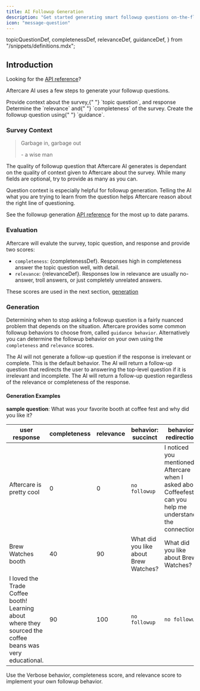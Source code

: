 ```yaml
---
title: AI Followup Generation
description: "Get started generating smart followup questions on-the-fly using AI"
icon: "message-question"
---
```


  topicQuestionDef,
  completenessDef,
  relevanceDef,
  guidanceDef,
} from "/snippets/definitions.mdx";

## Introduction

<Tip>Looking for the [API reference](/api-reference/followups/create)?</Tip>

Aftercare AI uses a few steps to generate your followup questions.

<Steps>
  <Step title="Survey Context">
    Provide context about the survey,{" "}
    <Tooltip tip={topicQuestionDef}>`topic question`</Tooltip>, and response
  </Step>
  <Step title="Evaluate">
    Determine the <Tooltip tip={relevanceDef}>`relevance`</Tooltip> and{" "}
    <Tooltip tip={completenessDef}>`completeness`</Tooltip> of the survey.
  </Step>
  <Step title="Generate">
    Create the followup question using{" "}
    <Tooltip tip={guidanceDef}>`guidance`</Tooltip>.
  </Step>
</Steps>

### Survey Context

> Garbage in, garbage out
>
> \- a wise man

The quality of followup question that Aftercare AI generates is dependant on the quality of context given to Aftercare about the survey.
While many fields are optional, try to provide as many as you can.

<Tip>
  Question context is especially helpful for followup generation. Telling the AI
  what you are trying to learn from the question helps Aftercare reason about
  the right line of questioning.
</Tip>

See the followup generation [API reference](/api-reference/followups/create) for the most up to date params.

### Evaluation

Aftercare will evalute the survey, topic question, and response and provide two scores:

- `completeness`: {completenessDef}. Responses high in completeness answer the topic question well, with detail.
- `relevance`: {relevanceDef}. Responses low in relevance are usually no-answer, troll answers, or just completely unrelated answers.

These scores are used in the next section, [generation](/followups#generation)

### Generation

Determining when to stop asking a followup question is a fairly nuanced problem that depends on the situation. Aftercare provides some common followup behaviors to choose from, called `guidance behavior`. Alternatively you can determine the followup behavior on your own using the `completeness` and `relevance` scores.

<CardGroup cols={3}>
  <Card title="Succinct (default)" icon="pencil">
    The AI will not generate a follow-up question if the response is irrelevant
    or complete. This is the default behavior.
  </Card>
  <Card title="Redirection" icon="person-walking-arrow-loop-left">
    The AI will return a follow-up question that redirects the user to answering
    the top-level question if it is irrelevant and incomplete.
  </Card>
  <Card title="Verbose" icon="comment-dots">
    The AI will return a follow-up question regardless of the relevance or
    completeness of the response.
  </Card>
</CardGroup>

#### Generation Examples

**sample question**: What was your favorite booth at coffee fest and why did you like it?

| **user response**                                                                                        | **completeness** | **relevance** | **behavior: succinct**                | **behavior: redirection**                                                                                   | **behavior: verbose**                                                                                       |
| -------------------------------------------------------------------------------------------------------- | ---------------- | ------------- | ------------------------------------- | ----------------------------------------------------------------------------------------------------------- | ----------------------------------------------------------------------------------------------------------- |
| Aftercare is pretty cool                                                                                 | 0                | 0             | `no followup`                         | I noticed you mentioned Aftercare when I asked about Coffeefest, can you help me understand the connection? | I noticed you mentioned Aftercare when I asked about Coffeefest, can you help me understand the connection? |
| Brew Watches booth                                                                                       | 40               | 90            | What did you like about Brew Watches? | What did you like about Brew Watches?                                                                       | What did you like about Brew Watches?                                                                       |
| I loved the Trade Coffee booth! Learning about where they sourced the coffee beans was very educational. | 90               | 100           | `no followup`                         | `no followup`                                                                                               | What specifically did you learn about coffee sourcing at the Trade Coffee booth?                            |

<Tip>
  Use the Verbose behavior, completeness score, and relevance score to implement
  your own followup behavior.
</Tip>

